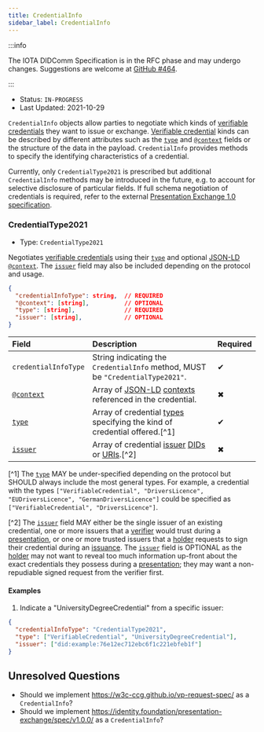 ```yaml
---
title: CredentialInfo
sidebar_label: CredentialInfo
---
```


:::info

The IOTA DIDComm Specification is in the RFC phase and may undergo changes. Suggestions are welcome at [GitHub #464](https://github.com/iotaledger/identity.rs/discussions/464).

:::

- Status: `IN-PROGRESS`
- Last Updated: 2021-10-29

`CredentialInfo` objects allow parties to negotiate which kinds of [verifiable credentials][vc] they want to issue or exchange. [Verifiable credential][vc] kinds can be described by different attributes such as the [`type`](https://www.w3.org/TR/vc-data-model/#types) and [`@context`](https://www.w3.org/TR/vc-data-model/#contexts) fields or the structure of the data in the payload. `CredentialInfo` provides methods to specify the identifying characteristics of a credential.

Currently, only `CredentialType2021` is prescribed but additional `CredentialInfo` methods may be introduced in the future, e.g. to account for selective disclosure of particular fields. If full schema negotiation of credentials is required, refer to the external [Presentation Exchange 1.0 specification](https://identity.foundation/presentation-exchange/spec/v1.0.0/).

### CredentialType2021

- Type: `CredentialType2021`

Negotiates [verifiable credentials][vc] using their [`type`][type] and optional [JSON-LD][json-ld] [`@context`][context]. The [`issuer`][issuer] field may also be included depending on the protocol and usage.

```json
{
  "credentialInfoType": string,  // REQUIRED
  "@context": [string],          // OPTIONAL
  "type": [string],              // REQUIRED
  "issuer": [string],            // OPTIONAL
}
```

| Field                 | Description                                                                                                                                                             | Required |
| :-------------------- | :---------------------------------------------------------------------------------------------------------------------------------------------------------------------- | :------- |
| `credentialInfoType`  | String indicating the `CredentialInfo` method, MUST be `"CredentialType2021"`.                                                                                          | ✔        |
| [`@context`][context] | Array of [JSON-LD] [contexts][context] referenced in the credential.                                                                                                    | ✖        |
| [`type`][type]        | Array of credential [types][type] specifying the kind of credential offered.[^1]                                                                                        | ✔        |
| [`issuer`][issuer]    | Array of credential [issuer][issuer] [DIDs](https://www.w3.org/TR/did-core/#dfn-decentralized-identifiers) or [URIs](https://www.w3.org/TR/vc-data-model/#dfn-uri).[^2] | ✖        |

[^1] The [`type`][type] MAY be under-specified depending on the protocol but SHOULD always include the most general types. For example, a credential with the types `["VerifiableCredential", "DriversLicence", "EUDriversLicence", "GermanDriversLicence"]` could be specified as `["VerifiableCredential", "DriversLicence"]`.

[^2] The [`issuer`][issuer] field MAY either be the single issuer of an existing credential, one or more issuers that a [verifier](../protocols/presentation.mdx#roles) would trust during a [presentation](../protocols/presentation.mdx), or one or more trusted issuers that a [holder](../protocols/issuance.mdx#roles) requests to sign their credential during an [issuance](../protocols/issuance.mdx). The [`issuer`][issuer] field is OPTIONAL as the [holder](../protocols/presentation.mdx#roles) may not want to reveal too much information up-front about the exact credentials they possess during a [presentation](../protocols/presentation.mdx); they may want a non-repudiable signed request from the verifier first.

#### Examples

1. Indicate a "UniversityDegreeCredential" from a specific issuer:

```json
{
  "credentialInfoType": "CredentialType2021",
  "type": ["VerifiableCredential", "UniversityDegreeCredential"],
  "issuer": ["did:example:76e12ec712ebc6f1c221ebfeb1f"]
}
```

## Unresolved Questions

- Should we implement https://w3c-ccg.github.io/vp-request-spec/ as a `CredentialInfo`?
- Should we implement https://identity.foundation/presentation-exchange/spec/v1.0.0/ as a `CredentialInfo`?

[vc]: https://www.w3.org/TR/vc-data-model
[json-ld]: https://json-ld.org/
[context]: https://www.w3.org/TR/vc-data-model/#contexts
[type]: https://www.w3.org/TR/vc-data-model/#types
[issuer]: https://www.w3.org/TR/vc-data-model/#issuer
